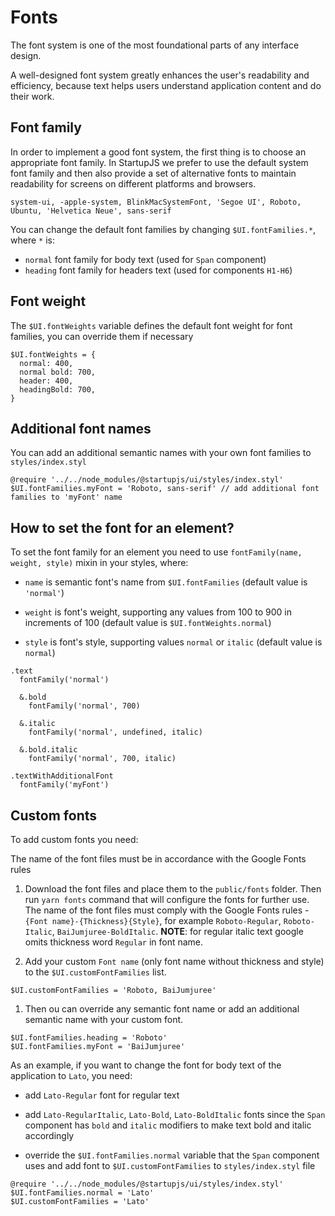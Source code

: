 # Fonts

The font system is one of the most foundational parts of any interface design.

A well-designed font system greatly enhances the user's readability and efficiency, because text helps users understand application content and do their work.

## Font family

In order to implement a good font system, the first thing is to choose an appropriate font family. In StartupJS we prefer to use the default system font family and then also provide a set of alternative fonts to maintain readability for screens on different platforms and browsers.

```
system-ui, -apple-system, BlinkMacSystemFont, 'Segoe UI', Roboto, Ubuntu, 'Helvetica Neue', sans-serif
```

You can change the default font families by changing `$UI.fontFamilies.*`, where `*` is:

  * `normal` font family for body text (used for `Span` component)
  * `heading` font family for headers text (used for components `H1-H6`)

## Font weight

The `$UI.fontWeights` variable defines the default font weight for font families, you can override them if necessary

```stylus
$UI.fontWeights = {
  normal: 400,
  normal bold: 700,
  header: 400,
  headingBold: 700,
}
```

## Additional font names

You can add an additional semantic names with your own font families to `styles/index.styl`

```stylus
@require '../../node_modules/@startupjs/ui/styles/index.styl'
$UI.fontFamilies.myFont = 'Roboto, sans-serif' // add additional font families to 'myFont' name
```

## How to set the font for an element?

To set the font family for an element you need to use `fontFamily(name, weight, style)` mixin in your styles, where:

* `name` is semantic font's name from `$UI.fontFamilies` (default value is `'normal'`)

* `weight` is font's weight, supporting any values from 100 to 900 in increments of 100 (default value is `$UI.fontWeights.normal`)

* `style` is font's style, supporting values `normal` or `italic` (default value is `normal`)


```stylus
.text
  fontFamily('normal')

  &.bold
    fontFamily('normal', 700)

  &.italic
    fontFamily('normal', undefined, italic)

  &.bold.italic
    fontFamily('normal', 700, italic)

.textWithAdditionalFont
  fontFamily('myFont')
```

## Custom fonts

To add custom fonts you need:

The name of the font files must be in accordance with the Google Fonts rules

1. Download the font files and place them to the `public/fonts` folder. Then run `yarn fonts` command that will configure the fonts for further use. The name of the font files must comply with the Google Fonts rules - `{Font name}-{Thickness}{Style}`, for example `Roboto-Regular`, `Roboto-Italic`, `BaiJumjuree-BoldItalic`. **NOTE**: for regular italic text google omits thickness word `Regular` in font name.

1. Add your custom `Font name` (only font name without thickness and style) to the `$UI.customFontFamilies` list.

  ```stylus
  $UI.customFontFamilies = 'Roboto, BaiJumjuree'
  ```

1. Then ou can override any semantic font name or add an additional semantic name with your custom font.

  ```stylus
  $UI.fontFamilies.heading = 'Roboto'
  $UI.fontFamilies.myFont = 'BaiJumjuree'
  ```

As an example, if you want to change the font for body text of the application to `Lato`, you need:

* add `Lato-Regular` font for regular text

* add `Lato-RegularItalic`, `Lato-Bold`, `Lato-BoldItalic` fonts since the `Span` component has `bold` and `italic` modifiers to make text bold and italic accordingly

* override the `$UI.fontFamilies.normal` variable that the `Span` component uses and add font to `$UI.customFontFamilies` to `styles/index.styl` file

```stylus
@require '../../node_modules/@startupjs/ui/styles/index.styl'
$UI.fontFamilies.normal = 'Lato'
$UI.customFontFamilies = 'Lato'
```
